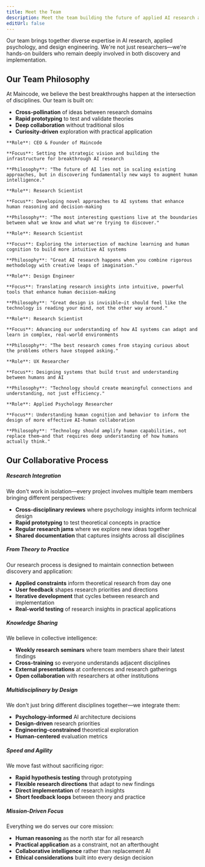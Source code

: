 ```yaml
---
title: Meet the Team
description: Meet the team building the future of applied AI research at Maincode
editUrl: false
---
```



<OptimizedImage src={teamPhoto} alt="Maincode Team" width={1920} height={1080} loading="eager" />

Our team brings together diverse expertise in AI research, applied psychology, and design engineering. We're not just researchers—we're hands-on builders who remain deeply involved in both discovery and implementation.

## Our Team Philosophy

At Maincode, we believe the best breakthroughs happen at the intersection of disciplines. Our team is built on:
- **Cross-pollination** of ideas between research domains
- **Rapid prototyping** to test and validate theories
- **Deep collaboration** without traditional silos
- **Curiosity-driven** exploration with practical application

<CardGrid>
  <Card title="Dave Lemphers ">
    <OptimizedImage src={davePhoto} alt="Dave" width={800} height={800} />
    
    **Role**: CEO & Founder of Maincode
    
    **Focus**: Setting the strategic vision and building the infrastructure for breakthrough AI research
    
    **Philosophy**: "The future of AI lies not in scaling existing approaches, but in discovering fundamentally new ways to augment human intelligence."
  </Card>
  
  <Card title="Dr. Fabian Waschkowski">
    <OptimizedImage src={fabianPhoto} alt="Fabian" width={800} height={800} />
    
    **Role**: Research Scientist
    
    **Focus**: Developing novel approaches to AI systems that enhance human reasoning and decision-making
    
    **Philosophy**: "The most interesting questions live at the boundaries between what we know and what we're trying to discover."
  </Card>

  <Card title="Dr. Lukas Wesemann">
    <OptimizedImage src={lukasPhoto} alt="Lukas" width={800} height={800} />
    
    **Role**: Research Scientist
    
    **Focus**: Exploring the intersection of machine learning and human cognition to build more intuitive AI systems
    
    **Philosophy**: "Great AI research happens when you combine rigorous methodology with creative leaps of imagination."
  </Card>

  <Card title="Kees Bakker">
    <OptimizedImage src={keesPhoto} alt="Kees" width={800} height={800} />
    
    **Role**: Design Engineer
    
    **Focus**: Translating research insights into intuitive, powerful tools that enhance human decision-making
    
    **Philosophy**: "Great design is invisible—it should feel like the technology is reading your mind, not the other way around."
  </Card>
  
  
  <Card title="Dr. Sara E. Rodríguez Gómez">
    <OptimizedImage src={saraPhoto} alt="Sara" width={800} height={800} />
    
    **Role**: Research Scientist
    
    **Focus**: Advancing our understanding of how AI systems can adapt and learn in complex, real-world environments
    
    **Philosophy**: "The best research comes from staying curious about the problems others have stopped asking."
  </Card>
  
  <Card title="Dr. Amanda Baughan">
    <OptimizedImage src={amandaPhoto} alt="Amanda" width={800} height={800} />
    
    **Role**: UX Researcher
    
    **Focus**: Designing systems that build trust and understanding between humans and AI
    
    **Philosophy**: "Technology should create meaningful connections and understanding, not just efficiency."
  </Card>
  
  <Card title="Luke">
    <OptimizedImage src={lukePhoto} alt="Luke" width={800} height={800} />
    
    **Role**: Applied Psychology Researcher
    
    **Focus**: Understanding human cognition and behavior to inform the design of more effective AI-human collaboration
    
    **Philosophy**: "Technology should amplify human capabilities, not replace them—and that requires deep understanding of how humans actually think."
  </Card>
</CardGrid>

## Our Collaborative Process

##### Research Integration
We don't work in isolation—every project involves multiple team members bringing different perspectives:
- **Cross-disciplinary reviews** where psychology insights inform technical design
- **Rapid prototyping** to test theoretical concepts in practice
- **Regular research jams** where we explore new ideas together
- **Shared documentation** that captures insights across all disciplines

##### From Theory to Practice
Our research process is designed to maintain connection between discovery and application:
- **Applied constraints** inform theoretical research from day one
- **User feedback** shapes research priorities and directions
- **Iterative development** that cycles between research and implementation
- **Real-world testing** of research insights in practical applications

##### Knowledge Sharing
We believe in collective intelligence:
- **Weekly research seminars** where team members share their latest findings
- **Cross-training** so everyone understands adjacent disciplines
- **External presentations** at conferences and research gatherings
- **Open collaboration** with researchers at other institutions


##### Multidisciplinary by Design
We don't just bring different disciplines together—we integrate them:
- **Psychology-informed** AI architecture decisions
- **Design-driven** research priorities
- **Engineering-constrained** theoretical exploration
- **Human-centered** evaluation metrics

##### Speed and Agility
We move fast without sacrificing rigor:
- **Rapid hypothesis testing** through prototyping
- **Flexible research directions** that adapt to new findings
- **Direct implementation** of research insights
- **Short feedback loops** between theory and practice

##### Mission-Driven Focus
Everything we do serves our core mission:
- **Human reasoning** as the north star for all research
- **Practical application** as a constraint, not an afterthought
- **Collaborative intelligence** rather than replacement AI
- **Ethical considerations** built into every design decision
